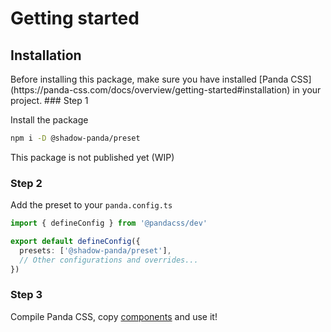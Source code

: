 
# Getting started

## Installation

<Callout type="info" emoji="ℹ️">
  Before installing this package, make sure you have installed [Panda
  CSS](https://panda-css.com/docs/overview/getting-started#installation) in your
  project.
</Callout>

<Steps>
### Step 1

Install the package

```sh npm2yarn copy
npm i -D @shadow-panda/preset
```

<Callout type="warning" emoji="⚠️">
  This package is not published yet (WIP)
</Callout>

### Step 2

Add the preset to your `panda.config.ts`

```ts
import { defineConfig } from '@pandacss/dev'

export default defineConfig({
  presets: ['@shadow-panda/preset'],
  // Other configurations and overrides...
})
```

### Step 3

Compile Panda CSS, copy [components](/docs/components) and use it!

</Steps>

